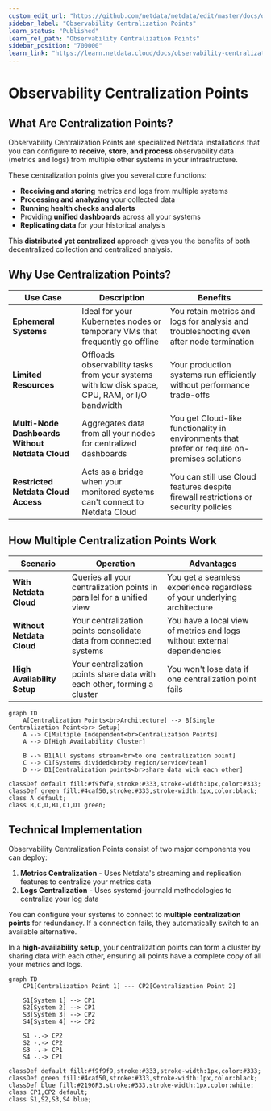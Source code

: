 ```yaml
---
custom_edit_url: "https://github.com/netdata/netdata/edit/master/docs/observability-centralization-points/README.md"
sidebar_label: "Observability Centralization Points"
learn_status: "Published"
learn_rel_path: "Observability Centralization Points"
sidebar_position: "700000"
learn_link: "https://learn.netdata.cloud/docs/observability-centralization-points"
---
```


# Observability Centralization Points

## What Are Centralization Points?

Observability Centralization Points are specialized Netdata installations that you can configure to **receive, store, and process** observability data (metrics and logs) from multiple other systems in your infrastructure.

These centralization points give you several core functions:

* **Receiving and storing** metrics and logs from multiple systems
* **Processing and analyzing** your collected data
* **Running health checks and alerts**
* Providing **unified dashboards** across all your systems
* **Replicating data** for your historical analysis

This **distributed yet centralized** approach gives you the benefits of both decentralized collection and centralized analysis.

## Why Use Centralization Points?

| Use Case                                        | Description                                                                                    | Benefits                                                                                      |
|-------------------------------------------------|------------------------------------------------------------------------------------------------|-----------------------------------------------------------------------------------------------| 
| **Ephemeral Systems**                           | Ideal for your Kubernetes nodes or temporary VMs that frequently go offline                    | You retain metrics and logs for analysis and troubleshooting even after node termination      |
| **Limited Resources**                           | Offloads observability tasks from your systems with low disk space, CPU, RAM, or I/O bandwidth | Your production systems run efficiently without performance trade-offs                        |
| **Multi-Node Dashboards Without Netdata Cloud** | Aggregates data from all your nodes for centralized dashboards                                 | You get Cloud-like functionality in environments that prefer or require on-premises solutions |
| **Restricted Netdata Cloud Access**             | Acts as a bridge when your monitored systems can't connect to Netdata Cloud                    | You can still use Cloud features despite firewall restrictions or security policies           |

## How Multiple Centralization Points Work

| Scenario                    | Operation                                                                | Advantages                                                               |
|-----------------------------|--------------------------------------------------------------------------|--------------------------------------------------------------------------|
| **With Netdata Cloud**      | Queries all your centralization points in parallel for a unified view    | You get a seamless experience regardless of your underlying architecture |
| **Without Netdata Cloud**   | Your centralization points consolidate data from connected systems       | You have a local view of metrics and logs without external dependencies  |
| **High Availability Setup** | Your centralization points share data with each other, forming a cluster | You won't lose data if one centralization point fails                    |

```mermaid
graph TD
    A[Centralization Points<br>Architecture] --> B[Single Centralization Point<br> Setup]
    A --> C[Multiple Independent<br>Centralization Points]
    A --> D[High Availability Cluster]
    
    B --> B1[All systems stream<br>to one centralization point]
    C --> C1[Systems divided<br>by region/service/team]
    D --> D1[Centralization points<br>share data with each other]
    
classDef default fill:#f9f9f9,stroke:#333,stroke-width:1px,color:#333;
classDef green fill:#4caf50,stroke:#333,stroke-width:1px,color:black;
class A default;
class B,C,D,B1,C1,D1 green;
```

## Technical Implementation

Observability Centralization Points consist of two major components you can deploy:

1. **Metrics Centralization** - Uses Netdata's streaming and replication features to centralize your metrics data
2. **Logs Centralization** - Uses systemd-journald methodologies to centralize your log data

You can configure your systems to connect to **multiple centralization points** for redundancy. If a connection fails, they automatically switch to an available alternative.

In a **high-availability setup**, your centralization points can form a cluster by sharing data with each other, ensuring all points have a complete copy of all your metrics and logs.

```mermaid
graph TD
    CP1[Centralization Point 1] --- CP2[Centralization Point 2]
    
    S1[System 1] --> CP1
    S2[System 2] --> CP1
    S3[System 3] --> CP2
    S4[System 4] --> CP2
    
    S1 -.-> CP2
    S2 -.-> CP2
    S3 -.-> CP1
    S4 -.-> CP1
    
classDef default fill:#f9f9f9,stroke:#333,stroke-width:1px,color:#333;
classDef green fill:#4caf50,stroke:#333,stroke-width:1px,color:black;
classDef blue fill:#2196F3,stroke:#333,stroke-width:1px,color:white;
class CP1,CP2 default;
class S1,S2,S3,S4 blue;
```
